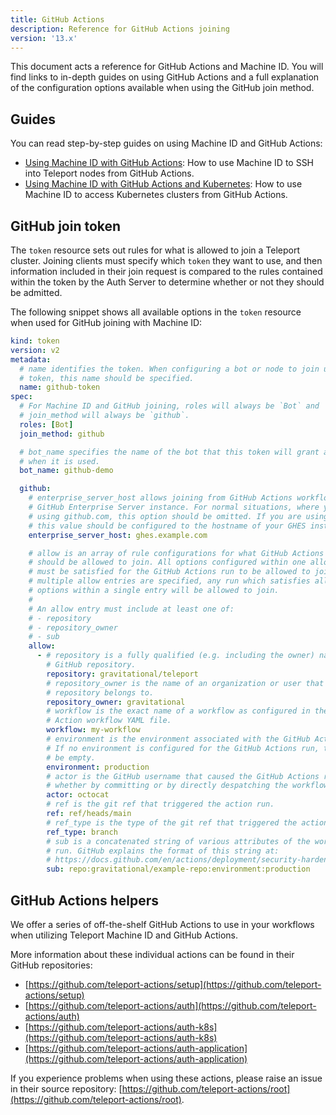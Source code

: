 ```yaml
---
title: GitHub Actions
description: Reference for GitHub Actions joining
version: '13.x'
---
```


This document acts a reference for GitHub Actions and Machine ID. You will find
links to in-depth guides on using GitHub Actions and a full explanation of the
configuration options available when using the GitHub join method.

## Guides

You can read step-by-step guides on using Machine ID and GitHub Actions:

- [Using Machine ID with GitHub Actions](/ver/13.x/machine-id/guides/github-actions): How to
  use Machine ID to SSH into Teleport nodes from GitHub Actions.
- [Using Machine ID with GitHub Actions and Kubernetes](/ver/13.x/machine-id/guides/github-actions-kubernetes):
  How to use Machine ID to access Kubernetes clusters from GitHub Actions.

## GitHub join token

The `token` resource sets out rules for what is allowed to join a Teleport
cluster. Joining clients must specify which `token` they want to use, and then
information included in their join request is compared to the rules contained
within the token by the Auth Server to determine whether or not they should be
admitted.

The following snippet shows all available options in the `token` resource when
used for GitHub joining with Machine ID:

```yaml
kind: token
version: v2
metadata:
  # name identifies the token. When configuring a bot or node to join using this
  # token, this name should be specified.
  name: github-token
spec:
  # For Machine ID and GitHub joining, roles will always be `Bot` and
  # join_method will always be `github`.
  roles: [Bot]
  join_method: github

  # bot_name specifies the name of the bot that this token will grant access to
  # when it is used.
  bot_name: github-demo

  github:
    # enterprise_server_host allows joining from GitHub Actions workflows in a
    # GitHub Enterprise Server instance. For normal situations, where you are
    # using github.com, this option should be omitted. If you are using GHES,
    # this value should be configured to the hostname of your GHES instance.
    enterprise_server_host: ghes.example.com

    # allow is an array of rule configurations for what GitHub Actions workflows
    # should be allowed to join. All options configured within one allow entry
    # must be satisfied for the GitHub Actions run to be allowed to join. Where
    # multiple allow entries are specified, any run which satisfies all of the
    # options within a single entry will be allowed to join.
    #
    # An allow entry must include at least one of:
    # - repository
    # - repository_owner
    # - sub
    allow:
      - # repository is a fully qualified (e.g. including the owner) name of a
        # GitHub repository.
        repository: gravitational/teleport
        # repository_owner is the name of an organization or user that a
        # repository belongs to.
        repository_owner: gravitational
        # workflow is the exact name of a workflow as configured in the GitHub 
        # Action workflow YAML file.
        workflow: my-workflow
        # environment is the environment associated with the GitHub Actions run.
        # If no environment is configured for the GitHub Actions run, this will
        # be empty.
        environment: production
        # actor is the GitHub username that caused the GitHub Actions run,
        # whether by committing or by directly despatching the workflow.
        actor: octocat
        # ref is the git ref that triggered the action run.
        ref: ref/heads/main
        # ref_type is the type of the git ref that triggered the action run.
        ref_type: branch
        # sub is a concatenated string of various attributes of the workflow 
        # run. GitHub explains the format of this string at:
        # https://docs.github.com/en/actions/deployment/security-hardening-your-deployments/about-security-hardening-with-openid-connect#example-subject-claims
        sub: repo:gravitational/example-repo:environment:production

```

## GitHub Actions helpers

We offer a series of off-the-shelf GitHub Actions to use in your workflows when
utilizing Teleport Machine ID and GitHub Actions.

More information about these individual actions can be found in their GitHub
repositories:

- [https://github.com/teleport-actions/setup](https://github.com/teleport-actions/setup)
- [https://github.com/teleport-actions/auth](https://github.com/teleport-actions/auth)
- [https://github.com/teleport-actions/auth-k8s](https://github.com/teleport-actions/auth-k8s)
- [https://github.com/teleport-actions/auth-application](https://github.com/teleport-actions/auth-application)

If you experience problems when using these actions, please raise an issue in
their source repository:
[https://github.com/teleport-actions/root](https://github.com/teleport-actions/root).
